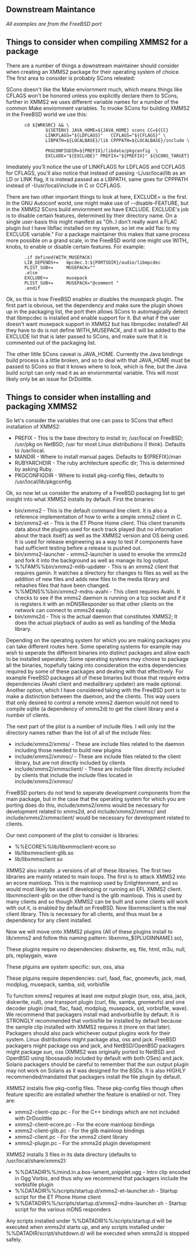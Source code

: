 == Downstream Maintance ==

''All examples are from the FreeBSD port''

== Things to consider when compiling XMMS2 for a package ==
There are a number of things a downstream maintainer should consider when creating an XMMS2 package for their operating system of choice. The first area to consider is probably SCons releated:

SCons doesn't like the Make enviornment much, which means things like CFLAGS won't be honored unless you explicitly declare them to SCons, further in XMMS2 we uses different variable names for a number of the common Make enviornment variables. 
To invoke SCons for building XMMS2 in the FreeBSD world we use this:

        cd ${WRKSRC} && \
                ${SETENV} JAVA_HOME=${JAVA_HOME} scons CC=${CC} 
                LINKFLAGS="${LDFLAGS}"   CCFLAGS="${CFLAGS}" \
                LIBPATH=${LOCALBASE}/lib CPPPATH=${LOCALBASE}/include \  
                PKGCONFIGDIR=${PREFIX}/libdata/pkgconfig  \ 
                EXCLUDE="${EXCLUDE}" PREFIX="${PREFIX}" ${SCONS_TARGET}

Imediately you'll notice the use of LINKFLAGS for LDFLAGS and CCFLAGS for CFLAGS, you'll also notice that instead of passing -L/usr/local/lib as an LD or LINK flag, it is instead passed as a LIBPATH, same goes for CPPPATH instead of -I/usr/local/include in C or CCFLAGS. 

There are two other important things to look at here, EXCLUDE= is the first. In the GNU Autoconf world, one might make use of --disable-FEATURE, but in the XMMS2 SCons build enviornment we have EXCLUDE. EXCLUDE's job is to disable certain features, determined by their directory name. On a single user-basis this might manifest as "Oh..I don't really want a FLAC plugin but I have libflac installed on my system, so let me add flac to my EXCLUDE variable." For a package maintainer this makes that same process more possible on a grand scale, in the FreeBSD world one might use WITH_ knobs, to enable or disable certain features. For example:

        .if defined(WITH_MUSEPACK)
        LIB_DEPENDS+=   mpcdec.3:${PORTSDIR}/audio/libmpcdec
        PLIST_SUB+=     MUSEPACK=""
        .else
        EXCLUDE+=       musepack
        PLIST_SUB+=     MUSEPACK="@comment "
        .endif

Ok, so this is how FreeBSD enables or disables the musepack plugin. The first part is obvious, set the dependency and make sure the plugin shows up in the packaging list, the port then allows SCons to automagically detect that libmpcdec is installed and enable support for it. But what if the user doesn't want musepack support in XMMS2 but has libmpcdec installed? All they have to do is not define WITH_MUSEPACK, and it will be added to the EXCLUDE list that is later passed to SCons, and make sure that it is commented out of the packaging list. 

The other little SCons caveat is JAVA_HOME. Currently the Java bindings build process is a little broken, and so to deal with that JAVA_HOME must be passed to SCons so that it knows where to look, which is fine, but the Java build script can only read it as an enviornmental variable. This will most likely only be an issue for DrDolittle.

== Things to consider when installing and packaging XMMS2 ==

So let's consider the variables that one can pass to SCons that effect installation of XMMS2:
* PREFIX - This is the base directory to install in; /usr/local on FreeBSD; /usr/pkg on NetBSD; /usr for most Linux distributions (I think). Defaults to /usr/local.
* MANDIR - Where to install manual pages. Defaults to ${PREFIX}/man 
* RUBYARCHDIR - The ruby architecture specific dir; This is determined by asking Ruby.
* PKGCONFIGDIR - Where to install pkg-config files, defaults to /usr/local/lib/pkgconfig.

Ok, so now let us consider the anatomy of a FreeBSD packaging list to get insight into what XMMS2 installs by default. First the binaries:
* bin/xmms2 - This is the default command line client. It is also a reference implementation of how to write a simple xmms2 client in C.
* bin/xmms2-et - This is the ET Phone Home client. This client transmits data about the plugins used for each track played (but no information about the track itself) as well as the XMMS2 version and OS being used. It is used for release engineering as a way to test if components have had sufficient testing before a release is pushed out. 
* bin/xmms2-launcher - xmms2-launcher is used to envoke the xmms2d and fork it into the background as well as manage its log output.
* %%FAM%%bin/xmms2-mlib-updater - This is an xmms2 client that requires gamin. It watches a directory for changes to files as well as the addition of new files and adds new files to the media library and rehashes files that have been changed. 
* %%MDNS%%bin/xmms2-mdns-avahi - This client requires Avahi. It checks to see if the xmms2 daemon is running on a tcp socket and if it is registers it with an mDNSResponder so that other clients on the network can connect to xmms2d easily.
* bin/xmms2d - This is the actual daemon that constitutes XMMS2; It does the actual playback of audio as well as handling of the Media library.

Depending on the operating system for which you are making packages you can take different routes here. Some operating systems for example may wish to seperate the different binaries into distinct packages and allow each to be installed seperately. Some operating systems may choose to package all the binaries, hopefully taking into consideration the extra dependencies required by some of these packages and dealing with that effectively. For example FreeBSD packages all of these binaries but those that require extra dependencies (Avahi client and medialibrary updater) are made optional. Another option, which I have considered taking with the FreeBSD port is to make a distinction between the daemon, and the clients. This way users that only desired to control a remote xmms2 daemon would not need to compile sqlite (a dependency of xmms2d) to get the client library and a number of clients.

The next part of the plist is a number of include files. I will only list the directory names rather than the list of all of the include files:

* include/xmms2/xmms/ - These are include files related to the daemon including those needed to build new plugins
* include/xmms2/xmmsc/ - These are include files related to the client library, but are not directly included by clients
* include/xmms2/xmmsclient/ - These are include files directly included by clients that include the include files located in include/xmms2/xmmsc/

FreeBSD porters do not tend to seperate development components from the main package, but in the case that the operating system for which you are porting does do this, include/xmms2/xmms would be necessary for development related to xmms2d, and include/xmms2/xmmsc/ and include/xmms2/xmmsclient/ would be necessary for development related to clients.

Our next component of the plist to consider is libraries:

* %%ECORE%%lib/libxmmsclient-ecore.so
* lib/libxmmsclient-glib.so
* lib/libxmmsclient.so

XMMS2 also installs .a versions of all of these libraries. The first two libraries are mainly related to main loops. The first is to attack XMMS2 into an ecore mainloop. This is the mainloop used by Enlightenment, and so would most likely be used if developing or running an EFL XMMS2 client. libxmmsclient-glib on the other hand is the glib mainloop. This is used by many clients and so though XMMS2 can be built and some clients will work with out it, is enabled by default on FreeBSD. Now libxmmsclient is the real client library. This is necessary for all clients, and thus must be a dependency for any client installed. 

Now we will move onto XMMS2 plugins (All of these plugins install to lib/xmms2 and follow this naming pattern: libxmms_${PLUGINNAME}.so), 

These plugins require no dependencies: diskwrite, eq, file, html, m3u, null, pls, replaygain, wave

These plguins are system specific: sun, oss, alsa 

These plguins require dependencies: curl, faad, flac, gnomevfs, jack, mad, modplug, musepack, samba, sid, vorbisfile

To function xmms2 requires at least one output plugin (sun, oss, alsa, jack, diskwrite, null), one transport plugin (curl, file, samba, gnomevfs) and one decoder plugin (mad, flac, faad, modplug, musepack, sid, vorbisfile, wave). We recommend that packagers install mad andvorbisfile by default. It is STRONGLY recommended that vorbisfile be installed by default because the sample clip installed with XMMS2 requires it (more on that later). Packagers should also pack whichever output plugins work for their system. Linux distributions might package alsa, oss and jack. FreeBSD packagers might package oss and jack, and NetBSD/OpenBSD packagers might package sun, oss (XMMS2 was originally ported to NetBSD and OpenBSD using libossaudio included by default with both OSes) and jack. Solaris packagers should be careful to remember that the sun output plugin may not work on Solaris as it was designed for the BSDs. It is also HIGHLY recommended/mandated that packagers install the file plugin by default. 

XMMS2 installs five pkg-config files. These pkg-config files though often feature specific are installed whether the feature is enabled or not. They are: 

* xmms2-client-cpp.pc - For the C++ bindings which are not included with DrDoolittle
* xmms2-client-ecore.pc - For the ecore mainloop bindings
* xmms2-client-glib.pc - For the glib mainloop bindings
* xmms2-client.pc - For the xmms2 client library 
* xmms2-plugin.pc - For the xmms2d plugin development

XMMS2 installs 3 files in its data directory (defaults to /usr/local/share/xmms2):

* %%DATADIR%%/mind.in.a.box-lament_snipplet.ogg - Intro clip encoded in Ogg Vorbis, and thus why we recommend that packagers include the vorbisfile plugin
* %%DATADIR%%/scripts/startup.d/xmms2-et-launcher.sh - Startup script for the ET Phone Home client
* %%DATADIR%%/scripts/startup.d/xmms2-mdns-launcher.sh - Startup script for the various mDNS responders

Any scripts installed under %%DATADIR%%/scripts/startup.d will be executed when xmms2d starts up, and any scripts installed under %%DATADIR/script/shutdown.d/ will be executed when xmms2d is stopped safely.